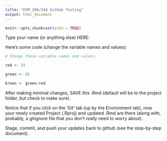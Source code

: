 ```yaml
---
title: "ESM 206/244 GitHub Testing"
output: html_document
---
```


```r
knitr::opts_chunk$set(echo = TRUE)
```

Type your name (or anything else) HERE: 

Here's some code (change the variable names and values):
```r
# Change these variable names and values:

red <- 25

green <- 65

brown <- green/red

```

After making minimal changes, SAVE this .Rmd (default will be to the project folder, but check to make sure).

Notice that if you click on the 'Git' tab (up by the Environment tab), now your newly created Project (.Rproj) and updated .Rmd are there (along with, probably, a gitignore file that you don't really need to worry about).

Stage, commit, and push your updates back to github (see the step-by-step document).